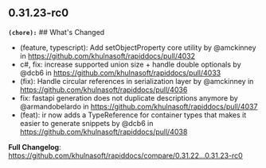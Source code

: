 ## 0.31.23-rc0
**`(chore):`** ## What's Changed
* (feature, typescript): Add setObjectProperty core utility by @amckinney in https://github.com/khulnasoft/rapiddocs/pull/4032
* c#, fix: increase supported union size + handle double optionals by @dcb6 in https://github.com/khulnasoft/rapiddocs/pull/4033
* (fix): Handle circular references in serialization layer by @amckinney in https://github.com/khulnasoft/rapiddocs/pull/4036
* fix: fastapi generation does not duplicate descriptions anymore by @armandobelardo in https://github.com/khulnasoft/rapiddocs/pull/4037
* (feat): ir now adds a TypeReference for container types that makes it easier to generate snippets by @dcb6 in https://github.com/khulnasoft/rapiddocs/pull/4038


**Full Changelog**: https://github.com/khulnasoft/rapiddocs/compare/0.31.22...0.31.23-rc0

